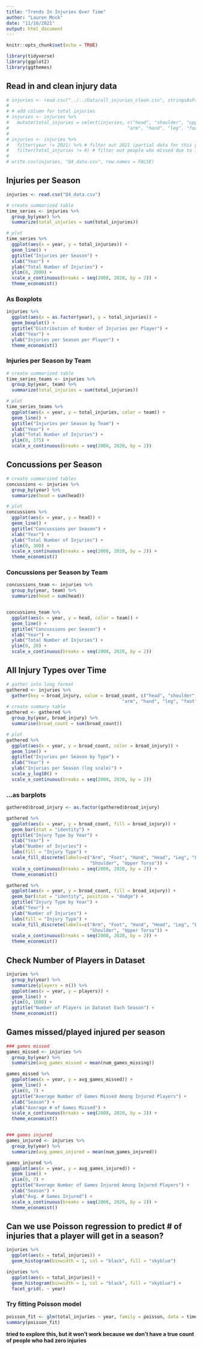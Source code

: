 ```yaml
---
title: "Trends In Injuries Over Time"
author: "Lauren Mock"
date: "11/16/2021"
output: html_document
---
```


```r
knitr::opts_chunk$set(echo = TRUE)
```

```r
library(tidyverse)
library(ggplot2)
library(ggthemes)
```


## Read in and clean injury data

```r
# injuries <- read.csv("../../Data/all_injuries_clean.csv", stringsAsFactors = FALSE) # load data
# 
# # add column for total injuries
# injuries <- injuries %>%
#   mutate(total_injuries = select(injuries, c("head", "shoulder", "upper_torso", "lower_torso",
#                                            "arm", "hand", "leg", "foot")) %>% rowSums)
# 
# injuries <- injuries %>% 
#   filter(year != 2021) %>% # filter out 2021 (partial data for this year)
#   filter(total_injuries != 0) # filter out people who missed due to illness, etc.
# 
# write.csv(injuries, "Q4_data.csv", row.names = FALSE)
```


## Injuries per Season

```r
injuries <- read.csv("Q4_data.csv")

# create summarized table
time_series <- injuries %>%
  group_by(year) %>%
  summarize(total_injuries = sum(total_injuries))

# plot
time_series %>%
  ggplot(aes(x = year, y = total_injuries)) +
  geom_line() +
  ggtitle("Injuries per Season") +
  xlab("Year") +
  ylab("Total Number of Injuries") +
  ylim(0, 2800) +
  scale_x_continuous(breaks = seq(2008, 2020, by = 2)) +
  theme_economist()
```

### As Boxplots

```r
injuries %>%
  ggplot(aes(x = as.factor(year), y = total_injuries)) +
  geom_boxplot() +
  ggtitle("Distribution of Number of Injuries per Player") +
  xlab("Year") +
  ylab("Injuries per Season per Player") +
  theme_economist()
```


### Injuries per Season by Team

```r
# create summarized table
time_series_teams <- injuries %>%
  group_by(year, team) %>%
  summarize(total_injuries = sum(total_injuries))

# plot
time_series_teams %>%
  ggplot(aes(x = year, y = total_injuries, color = team)) +
  geom_line() +
  ggtitle("Injuries per Season by Team") +
  xlab("Year") +
  ylab("Total Number of Injuries") +
  ylim(0, 175) +
  scale_x_continuous(breaks = seq(2008, 2020, by = 2))
```

## Concussions per Season

```r
# create summarized tables
concussions <- injuries %>%
  group_by(year) %>%
  summarize(head = sum(head))

# plot
concussions %>%
  ggplot(aes(x = year, y = head)) +
  geom_line() +
  ggtitle("Concussions per Season") +
  xlab("Year") +
  ylab("Total Number of Injuries") +
  ylim(0, 300) +
  scale_x_continuous(breaks = seq(2008, 2020, by = 2)) +
  theme_economist()
```

### Concussions per Season by Team

```r
concussions_team <- injuries %>%
  group_by(year, team) %>%
  summarize(head = sum(head))


concussions_team %>%
  ggplot(aes(x = year, y = head, color = team)) +
  geom_line() +
  ggtitle("Concussions per Season") +
  xlab("Year") +
  ylab("Total Number of Injuries") +
  ylim(0, 20) +
  scale_x_continuous(breaks = seq(2008, 2020, by = 2))
```


## All Injury Types over Time

```r
# gather into long format
gathered <- injuries %>%
  gather(key = broad_injury, value = broad_count, c("head", "shoulder", "upper_torso", "lower_torso", 
                                           "arm", "hand", "leg", "foot"))
# create summary table
gathered <- gathered %>%
  group_by(year, broad_injury) %>%
  summarise(broad_count = sum(broad_count))

# plot
gathered %>%
  ggplot(aes(x = year, y = broad_count, color = broad_injury)) +
  geom_line() +
  ggtitle("Injuries per Season by Type") +
  xlab("Year") +
  ylab("Injuries per Season (log scale)") +
  scale_y_log10() +
  scale_x_continuous(breaks = seq(2008, 2020, by = 2))
```

### ...as barplots

```r
gathered$broad_injury <- as.factor(gathered$broad_injury)

gathered %>%
  ggplot(aes(x = year, y = broad_count, fill = broad_injury)) +
  geom_bar(stat = "identity") + 
  ggtitle("Injury Type by Year") +
  xlab("Year") +
  ylab("Number of Injuries") +
  labs(fill = "Injury Type") +
  scale_fill_discrete(labels=c("Arm", "Foot", "Hand", "Head", "Leg", "Lower Torso", 
                               "Shoulder", "Upper Torso")) + 
  scale_x_continuous(breaks = seq(2008, 2020, by = 2)) +
  theme_economist()

gathered %>%
  ggplot(aes(x = year, y = broad_count, fill = broad_injury)) +
  geom_bar(stat = "identity", position = "dodge") + 
  ggtitle("Injury Type by Year") +
  xlab("Year") +
  ylab("Number of Injuries") +
  labs(fill = "Injury Type") +
  scale_fill_discrete(labels=c("Arm", "Foot", "Hand", "Head", "Leg", "Lower Torso", 
                               "Shoulder", "Upper Torso")) + 
  scale_x_continuous(breaks = seq(2008, 2020, by = 2)) +
  theme_economist()
```

## Check Number of Players in Dataset

```r
injuries %>%
  group_by(year) %>%
  summarize(players = n()) %>%
  ggplot(aes(x = year, y = players)) +
  geom_line() +
  ylim(0, 1600) +
  ggtitle("Number of Players in Dataset Each Season") +
  theme_economist()
```

## Games missed/played injured per season

```r
### games missed
games_missed <- injuries %>%
  group_by(year) %>%
  summarize(avg_games_missed = mean(num_games_missing))

games_missed %>%
  ggplot(aes(x = year, y = avg_games_missed)) +
  geom_line() +
  ylim(0, 7) +
  ggtitle("Average Number of Games Missed Among Injured Players") +
  xlab("Season") +
  ylab("Average # of Games Missed") +
  scale_x_continuous(breaks = seq(2008, 2020, by = 2)) +
  theme_economist()


### games injured
games_injured <- injuries %>%
  group_by(year) %>%
  summarize(avg_games_injured = mean(num_games_injured))

games_injured %>%
  ggplot(aes(x = year, y = avg_games_injured)) +
  geom_line() +
  ylim(0, 7) +
  ggtitle("Average Number of Games Injured Among Injured Players") +
  xlab("Season") +
  ylab("Avg. # Games Injured") +
  scale_x_continuous(breaks = seq(2008, 2020, by = 2)) +
  theme_economist()
```


## Can we use Poisson regression to predict # of injuries that a player will get in a season?

```r
injuries %>%
  ggplot(aes(x = total_injuries)) + 
  geom_histogram(binwidth = 1, col = "black", fill = "skyblue")

injuries %>%
  ggplot(aes(x = total_injuries)) + 
  geom_histogram(binwidth = 1, col = "black", fill = "skyblue") +
  facet_grid(. ~ year)
```


### Try fitting Poisson model

```r
poisson_fit <- glm(total_injuries ~ year, family = poisson, data = time_series)
summary(poisson_fit)
```

**tried to explore this, but it won't work because we don't have a true count of people who had zero injuries**
